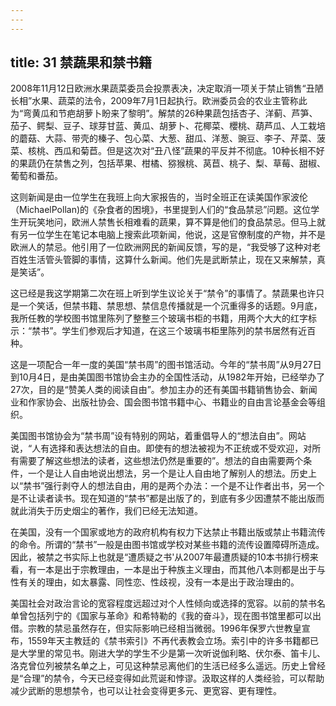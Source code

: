 ```yaml
---
---
---
```

title: 31 禁蔬果和禁书籍
---




2008年11月12日欧洲水果蔬菜委员会投票表决，决定取消一项关于禁止销售“丑陋长相”水果、蔬菜的法令，2009年7月1日起执行。欧洲委员会的农业主管称此为“弯黄瓜和节疤胡萝卜盼来了黎明”。解禁的26种果蔬包括杏子、洋蓟、芦笋、茄子、鳄梨、豆子、球芽甘蓝、黄瓜、胡萝卜、花椰菜、櫻桃、葫芦瓜、人工栽培的蘑菇、大蒜、带壳的榛子、包心菜、大葱、甜瓜、洋葱、豌豆、李子、芹菜、菠菜、核桃、西瓜和菊苣。但是这次对“丑八怪”蔬果的平反并不彻底。10种长相不好的果蔬仍在禁售之列，包括苹果、柑橘、猕猴桃、莴苣、桃子、梨、草莓、甜椒、葡萄和番茄。

这则新闻是由一位学生在我班上向大家报告的，当时全班正在读美国作家波伦（MichaelPollan)的《杂食者的困境》，书里提到人们的“食品禁忌”问题。这位学生开玩笑地问，欧洲人禁售长相难看的蔬果，算不算是他们的食品禁忌。但马上就有另一位学生在笔记本电脑上搜索此项新闻，他说，这是官僚制度的产物，并不是欧洲人的禁忌。他引用了一位欧洲网民的新闻反馈，写的是，“我受够了这种对老百姓生活管头管脚的事情，这算什么新闻。他们先是武断禁止，现在又来解禁，真是笑话”。

这已经是我这学期第二次在班上听到学生议论关于“禁令”的事情了。禁蔬果也许只是一个笑话，但禁书籍、禁思想、禁信息传播就是一个沉重得多的话题。9月底，我所任教的学校图书馆里陈列了整整三个玻璃书柜的书籍，用两个大大的红字标示：“禁书”。学生们参观后才知道，在这三个玻璃书柜里陈列的禁书居然有近百种。

这是一项配合一年一度的美国“禁书周”的图书馆活动。今年的“禁书周”从9月27日到10月4日，是由美国图书馆协会主办的全国性活动，从1982年开始，已经举办了27次，目的是“赞美人类的阅读自由”。参加主办的还有美国书籍销售协会、新闻业和作家协会、出版社协会、国会图书馆书籍中心、书籍业的自由言论基金会等组织。

美国图书馆协会为“禁书周”设有特别的网站，着重倡导人的“想法自由”。网站说，“人有选择和表达想法的自由。即使有的想法被视为不正统或不受欢迎，对所有需要了解这些想法的读者，这些想法仍然是重要的”。想法的自由需要两个条件，一个是让人自由地说出想法，另一个是让人自由地了解别人的想法。历史上以“禁书”强行剥夺人的想法自由，用的是两个办法：一个是不让作者出书，另一个是不让读者读书。现在知道的“禁书”都是出版了的，到底有多少因遭禁不能出版而就此消失于历史烟尘的著作，我们已经无法知道。

在美国，没有一个国家或地方的政府机构有权力下达禁止书籍出版或禁止书籍流传的命令。所谓的“禁书”一般是由图书馆或学校对某些书籍的流传设置障碍所造成。因此，被禁之书实际上也就是“遭质疑之书'从2007年最遭质疑的10本书排行榜来看，有一本是出于宗教理由，一本是出于种族主义理由，而其他八本则都是出于与性有关的理由，如太暴露、同性恋、性歧视，没有一本是出于政治理由的。

美国社会对政治言论的宽容程度远超过对个人性倾向或选择的宽容。以前的禁书名单曾包括列宁的《国家与革命》和希特勒的《我的奋斗》，现在图书馆里都可以出借。宗教的禁忌虽然存在，但实际影响已经相当微弱。1996年保罗六世教皇宣布，1559年天主教廷的《禁书索引》不再代表教会立场。索引中的许多书籍都已是大学里的常见书。刚进大学的学生不少是第一次听说伽利略、伏尔泰、笛卡儿、洛克曾位列被禁名单之上，可见这种禁忌离他们的生活已经多么遥远。历史上曾经是“合理”的禁令，今天已经变得如此荒诞和悖谬。汲取这样的人类经验，可以帮助减少武断的思想禁令，也可以让社会变得更多元、更宽容、更有理性。